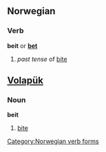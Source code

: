 ==Norwegian==
===Verb===
[[Category:Norwegian verb forms]]
'''beit''' or '''[[bet#Norwegian|bet]]'''
#''past tense'' of [[bite#Norwegian|bite]]

==[[Volapük]]==
===Noun===
'''beit'''

# [[bite]]